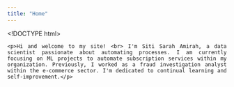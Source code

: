 ```yaml
---
title: "Home"
---
```


<!DOCTYPE html>
<html lang="en">
<head>
  <meta charset="UTF-8">
  <meta name="viewport" content="width=device-width, initial-scale=1.0">
  <title>Home</title>
  <style>
    .justified {
      text-align: justify;
    }
  </style>
</head>
<body>
  <div class="justified">
    <p>Hi and welcome to my site! <br> I'm Siti Sarah Amirah, a data scientist passionate about automating processes. I am currently focusing on ML projects to automate subscription services within my organization. Previously, I worked as a fraud investigation analyst within the e-commerce sector. I'm dedicated to continual learning and self-improvement.</p>
  </div>
</body>
</html>
